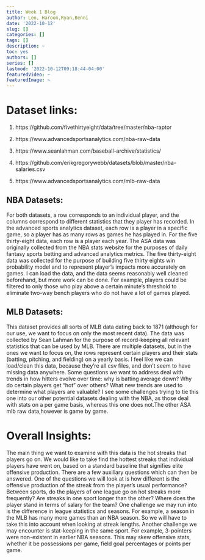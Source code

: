 ```yaml
---
title: Week 1 Blog
author: Leo, Haroon,Ryan,Benni 
date: '2022-10-12'
slug: []
categories: []
tags: []
description: ~
toc: yes
authors: []
series: []
lastmod: '2022-10-12T09:18:44-04:00'
featuredVideo: ~
featuredImage: ~
---
```

# Dataset links:

1. https://github.com/fivethirtyeight/data/tree/master/nba-raptor

2. https://www.advancedsportsanalytics.com/nba-raw-data

3. https://www.seanlahman.com/baseball-archive/statistics/

4. https://github.com/erikgregorywebb/datasets/blob/master/nba-salaries.csv

5. https://www.advancedsportsanalytics.com/mlb-raw-data

## NBA Datasets:
For both datasets, a row corresponds to an individual player, and the columns correspond to different statistics that they player has recorded. In the advanced sports analytics dataset, each row is a player in a specific game, so a player has as many rows as games he has played in. For the five thirty-eight data, each row is a player each year. The ASA data was originally collected from the NBA stats website for the purposes of daily fantasy sports betting and advanced analytics metrics. The five thirty-eight data was collected for the purpose of building five thirty eights win probability model and to represent player’s impacts more accurately on games. I can load the data, and the data seems reasonably well cleaned beforehand, but more work can be done. For example, players could be filtered to only those who play above a certain minute’s threshold to eliminate two-way bench players who do not have a lot of games played.

## MLB Datasets:
This dataset provides all sorts of MLB data dating back to 1871 (although for our use, we want to focus on only the most recent data). The data was collected by Sean Lahman for the purpose of record-keeping all relevant statistics that can be used by MLB. There are multiple datasets, but in the ones we want to focus on, the rows represent certain players and their stats (batting, pitching, and fielding) on a yearly basis.
I feel like we can load/clean this data, because they’re all csv files, and don’t seem to have missing data anywhere. Some questions we want to address deal with trends in how hitters evolve over time: why is batting average down? Why do certain players get “hot” over others? What new trends are used to determine what players are valuable? I see some challenges trying to tie this one into our other potential datasets dealing with the NBA, as those deal with stats on a per game basis, whereas this one does not.The other ASA mlb raw data,however is game by game. 


# Overall Insights:
The main thing we want to examine with this data is the hot streaks that players go on. We would like to take find the hottest streaks that individual players have went on, based on a standard baseline that signifies elite offensive production. There are a few auxiliary questions which can then be answered. One of the questions we will look at is how different is the offensive production of the streak from the player's usual performance? Between sports, do the players of one league go on hot streaks more frequently? Are streaks in one sport longer than the other? Where does the player stand in terms of salary for the team?
One challenge we may run into is the difference in league statistics and seasons. For example, a season in the MLB has many more games than an NBA season. So we will have to take this into account when looking at streak lengths. Another challenge we may encounter is stat-keeping in the same sport. For example, 3-pointers were non-existent in earlier NBA seasons. This may skew offensive stats, whether it be possessions per game, field goal percentages or points per game.